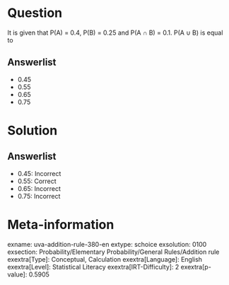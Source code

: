 Question
========

It is given that P(A) = 0.4, P(B) = 0.25 and P(A ∩ B) = 0.1. P(A ∪ B) is equal to

Answerlist
----------

* 0.45
* 0.55
* 0.65
* 0.75

Solution
========

Answerlist
----------

* 0.45: Incorrect
* 0.55: Correct
* 0.65: Incorrect
* 0.75: Incorrect

Meta-information
================
exname: uva-addition-rule-380-en
extype: schoice
exsolution: 0100
exsection: Probability/Elementary Probability/General Rules/Addition rule
exextra[Type]: Conceptual, Calculation
exextra[Language]: English
exextra[Level]: Statistical Literacy
exextra[IRT-Difficulty]: 2
exextra[p-value]: 0.5905
